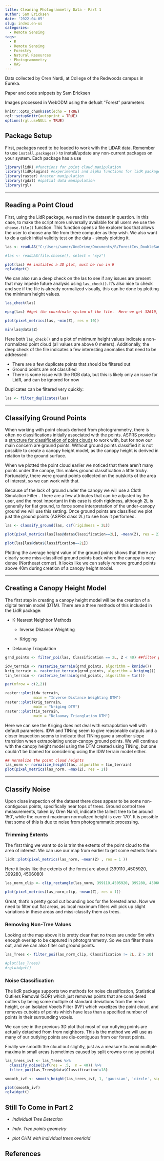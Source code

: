 ```yaml
---
title: Cleaning Photogrammetry Data - Part 1
author: Sam Ericksen
date: '2022-04-05'
slug: index.en-us
categories:
  - Remote Sensing
tags:
  - R
  - Remote Sensing
  - Forestry
  - Natural Resources
  - Photogrammmetry
  - UAS
---
```


Data collected by Oren Nardi, at College of the Redwoods campus in Eureka.

Paper and code snippets by Sam Ericksen

Images processed in WebODM using the defualt "Forest" parameters

```r
knitr::opts_chunk$set(echo = TRUE)
rgl::setupKnitr(autoprint = TRUE)
options(rgl.useNULL = TRUE)

```

## Package Setup

First, packages need to be loaded to work with the LiDAR data. Remember to use `install.packages()` to install/update any non-current packages on your system.  Each package has a use

```r
library(lidR) #functions for point cloud manipulation
library(lidRplugins) #experimental and alpha functions for lidR package
library(raster) #raster manipulation
library(rgdal) #spatial data manipulation
library(rgl)
```

------------------------------------------------------------------------

## Reading a Point Cloud

First, using the LidR package, we read in the dataset in question. In this case, to make the script more universally available for all users we use the `choose.file()` function. This function opens a file explorer box that allows the user to choose any file from there computer as they wish. We also want to do a quick initial validity test on the data - simply plotting it.

```r
las <- readLAS("C:/Users/samer/OneDrive/Documents/R/ForestInv_DoubleSample_Ellwood/Agisoftfeb25highmodelpointcloud/WebODM_Stuff/College-of-the-Redwoods-Eureka-Campus-2-17-2022-georeferenced_model.laz")
```

```r
#las <- readLAS(file.choose(), select = "xyz")

plot(las) ## initiates a 3D plot, must be run in R
rglwidget()
```

We can also run a deep check on the las to see if any issues are present that may impede future analysis using `las_check()`. It's also nice to check and see if the file is already normalized visually, this can be done by plotting the minimum height values.

```r
las_check(las)

epsg(las) ##get the coordinate system of the file.  Here we get 32610, which has a vertical unit of meters, so we know the Z values will be in meters

plot(pixel_metrics(las, ~min(Z), res = 10))

min(las@data$Z)
```

Here both `las_check()` and a plot of minimum height values indicate a non-normalized point cloud (all values are above 0 meters). Additionally, the deep check of the file indicates a few interesting anomalies that need to be addressed:

-   There are a few duplicate points that should be filtered out
-   Ground points are not classified
-   There is some issue with the RGB data, but this is likely only an issue for LidR, and can be ignored for now

Duplicates can be filtered very quickly:

```r
las <- filter_duplicates(las)
```

------------------------------------------------------------------------

## Classifying Ground Points

When working with point clouds derived from photogrammetry, there is often no classifications initially associated with the points. ASPRS provides a [structure for classification of point clouds](chrome-extension://efaidnbmnnnibpcajpcglclefindmkaj/viewer.html?pdfurl=https%3A%2F%2Fwww.asprs.org%2Fwp-content%2Fuploads%2F2010%2F12%2FLAS_Specification.pdf&clen=3783348&chunk=true) to work with, but for now our main concern are ground points. Without ground points classified it is not possible to create a canopy height model, as the canopy height is derived in relation to the ground surface.

When we plotted the point cloud earlier we noticed that there aren't many points under the canopy, this makes ground classification a little tricky. Fortunately, there were ground points collected on the outskirts of the area of interest, so we can work with that.

Because of the lack of ground under the canopy we will use a Cloth Simulation Filter . There are a few attributes that can be adjusted by the user, and the most important in this case is cloth rigidness, although 2L is generally for flat ground, to force some interpretation of the under-canopy ground we will use this setting. Once ground points are classified we plot just the ground points (ASPRS class 2L) to see how it performed.

```r

las <- classify_ground(las, csf(rigidness = 2L))

plot(pixel_metrics(las[las@data$Classification==2L], ~mean(Z), res = 2))

plot(las[las@data$Classification==2L])
```

Plotting the average height value of the ground points shows that there are clearly some miss-classified ground points back where the canopy is very dense (Northeast corner). It looks like we can safely remove ground points above 40m during creation of a canopy height model.

------------------------------------------------------------------------

## Creating a Canopy Height Model

The first step in creating a canopy height model will be the creation of a digital terrain model (DTM). There are a three methods of this included in the LidR package:

-   K-Nearest Neighbor Methods

    -   Inverse Distance Weighting

    -   Krigging

-   Delaunay Triagulation

```r
grnd_points <- filter_poi(las, Classification == 2L, Z < 40) ##filter point cloud to include only non-anomalous ground points

idw_terrain <- rasterize_terrain(grnd_points, algorithm = knnidw())
krig_terrain <- rasterize_terrain(grnd_points, algorithm = kriging())
tin_terrain <- rasterize_terrain(grnd_points, algorithm = tin())

par(mfrow = c(2,2))

raster::plot(idw_terrain, 
             main = "Inverse Distance Weighting DTM")
raster::plot(krig_terrain, 
             main = "kriging DTM")
raster::plot(tin_terrain, 
             main = "Delaunay Trianglation DTM")
```

Here we can see the Kriging does not deal with extrapolation well with default parameters. IDW and TINing seem to give reasonable outputs and a closer inspection seems to indicate that TINing gave a smother slope transition when extrapolating under-canopy ground points. We will continue with the canopy height model using the DTM created using TINing, but one couldn't be blamed for considering using the IDW terrain model either.

```r
## normalize the point cloud heights
las_norm <- normalize_height(las, algorithm = tin_terrain)
plot(pixel_metrics(las_norm, ~max(Z), res = 2))
```

------------------------------------------------------------------------

## Classify Noise

Upon close inspection of the dataset there does appear to be some non-contiguous points, specifically near tops of trees. Ground control tree measurements, taken by Oren Nardi, indicate the tallest tree to be around 150', while the current maximum normalized height is over 170'. It is possible that some of this is due to noise from photogrammatic processing.

### Trimming Extents

The first thing we want to do is trim the extents of the point cloud to the area of interest. We can use our map from earlier to get some extents from:

```r
lidR::plot(pixel_metrics(las_norm, ~mean(Z) , res = 1 ))
```

Here it looks like the extents of the forest are about (399110 ,4505920, 399280, 4506080)

```r

las_norm_clip <- clip_rectangle(las_norm, 399110,4505920, 399280, 4506080)

plot(pixel_metrics(las_norm_clip, ~mean(Z), res = 1))
```

Great, that's a pretty good cut bounding box for the forested area. Now we need to filter out flat areas, as local maximum filters will pick up slight variations in these areas and miss-classify them as trees.

### Removing Non-Tree Values

Looking at the map above it is pretty clear that no trees are under 5m with enough overlap to be captured in photogrammetry. So we can filter those out, and we can also filter out ground points.

```r
las_Trees <- filter_poi(las_norm_clip, Classification != 2L, Z > 10)

#plot(las_Trees)
#rglwidget()
```

### Noise Classification

The lidR package supports two methods for noise classification, Statistical Outliers Removal (SOR) which just removes points that are considered outliers by being some multiple of standard deviations from the mean height, or an Isolated Voxels Filter (IVF) which voxelizes the point cloud, and removes cuboids of points which have less than a specified number of points in their surrounding voxels.

We can see in the previous 3D plot that most of our outlying points are actually detached from from neighbors. This is the method we will use as many of our outlying points are dis-contiguous from our forest points.

Finally we smooth the cloud out slightly, just as a measure to avoid multiple maxima in small areas (sometimes caused by split crowns or noisy points)

```r

las_trees_ivf <- las_Trees %>% 
  classify_noise(ivf(res = .5,  n = 40)) %>% 
  filter_poi(las_Trees@data$Classification!=18)

smooth_ivf <- smooth_height(las_trees_ivf, 1, 'gaussian', 'circle', sigma = 2)

plot(smooth_ivf)
rglwidget()
```

## Still To Come in Part 2

-   *Individual Tree Detection*

-   *Indv. Tree points geometry*

-   *plot CHM with individual trees overlaid*

## References
